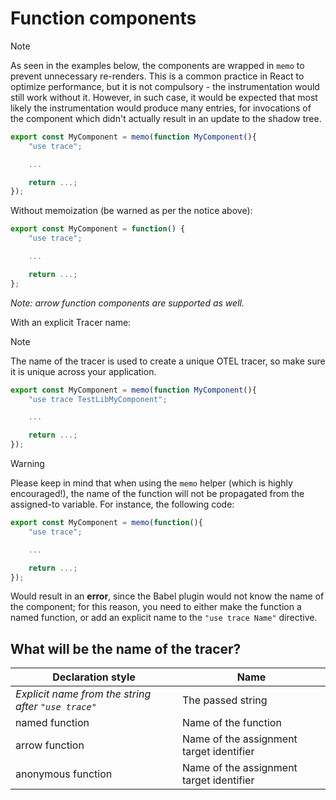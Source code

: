 # Function components

> [!NOTE]
> As seen in the examples below, the components are wrapped in `memo` to prevent unnecessary re-renders. This is a common practice in React to optimize performance, but it is not compulsory - the instrumentation would still work without it. However, in such case, it would be expected that most likely the instrumentation would produce many entries, for invocations of the component which didn't actually result in an update to the shadow tree.

```typescript
export const MyComponent = memo(function MyComponent(){
    "use trace";

    ...

    return ...;
});
```

Without memoization (be warned as per the notice above):

```typescript
export const MyComponent = function() {
    "use trace";

    ...

    return ...;
};
```

_Note: arrow function components are supported as well._

With an explicit Tracer name:

> [!NOTE]
> The name of the tracer is used to create a unique OTEL tracer, so make sure it is unique across your application.

```typescript
export const MyComponent = memo(function MyComponent(){
    "use trace TestLibMyComponent";

    ...

    return ...;
});
```

> [!WARNING]
> Please keep in mind that when using the `memo` helper (which is highly encouraged!), the name of the function will not be propagated from the assigned-to variable. For instance, the following code:
>
> ```typescript
> export const MyComponent = memo(function(){
>     "use trace";
>
>     ...
>
>     return ...;
> });
> ```
>
> Would result in an **error**, since the Babel plugin would not know the name of the component; for this reason, you need to either make the function a named function, or add an explicit name to the `"use trace Name"` directive.

## What will be the name of the tracer?

| Declaration style                                   | Name                                     |
| --------------------------------------------------- | ---------------------------------------- |
| _Explicit name from the string after `"use trace"`_ | The passed string                        |
| named function                                      | Name of the function                     |
| arrow function                                      | Name of the assignment target identifier |
| anonymous function                                  | Name of the assignment target identifier |
